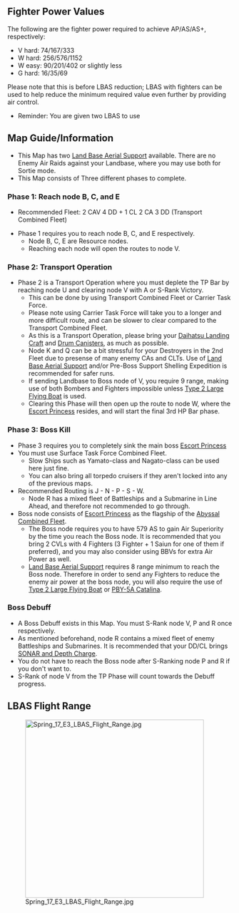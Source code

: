 {{Event/MapPageHeader
|form = 69mbh4yTpbCUTHMk2
|spreadsheet = 1L6BjFRo1cHycVBloiDJQKCd3bYoAGG-7jMc5nmU31y0
|thread = 547887
}}
{{Event/MapInfo
|en = Fleet, Head out! Reinforce the Northern Defense Line!
|jp = 艦隊抜錨! 北方防備を強化せよ!
|romaji = Kantai batsubyō Hoppō bōbi o kyōka seyo!
|tag = E4
|mechanics = Combined Fleet@Combined Fleet, Abyssal Combined Fleet@Abyssal Combined Fleet, Ship Locking@Events/Mechanics#Ship_Locking, Boss Debilitation@Events/Mechanics#Map-specific_Mechanics
|transport = true
|hp_all = 
|hp_easy = 300
|hp_medium = 400
|hp_hard = 500
|show_kills = true
|kills_all = 
|kills_easy = 4
|kills_medium = 4
|kills_hard = 4
|reward_all = {{ShipBattleCardKai|Kasuga Maru}}
|reward_easy_1 = {{EquipmentCardKai|Type 95 Depth Charge|size=50px}}
|reward_easy_1_x = 1
|reward_easy_2 = {{EquipmentCardKai|Type 1 Fighter Hayabusa Model III A|size=50px}}
|reward_easy_2_x = 1
|reward_easy_3 = {{EquipmentCardKai|Daihatsu Landing Craft|size=50px}}
|reward_easy_3_x = 1

|reward_medium_1 = [[File:Screw.png|50px|link=Screw]]
|reward_medium_1_x = 4
|reward_medium_2 = [[File:Medal.png|50px|link=Medal]]
|reward_medium_2_x = 1
|reward_medium_3 = {{EquipmentCardKai|Type 1 Fighter Hayabusa Model III A|size=50px}}
|reward_medium_3_x = 1
|reward_medium_4 = {{EquipmentCardKai|Toku Daihatsu Landing Craft + 11th Tank Regiment|size=50px}}
|reward_medium_4_x = 1

|reward_hard_1 = [[File:Screw.png|50px|link=Screw]]
|reward_hard_1_x = 7
|reward_hard_2 = [[File:Medal.png|50px|link=Medal]]
|reward_hard_2_x = 1
|reward_hard_3 = {{EquipmentCardKai|Type 1 Fighter Hayabusa Model III A (54th Squadron)|size=50px}}
|reward_hard_3_x = 1
|reward_hard_4 = {{EquipmentCardKai|Toku Daihatsu Landing Craft + 11th Tank Regiment|size=50px}}
|reward_hard_4_x = 1
}}
{{MapBranchingTable
|title = E-3 Branching Rules
|order = J,N,S,K,H,D,I,L,U

|J/empty -> K,N/empty =
* Transport Escort always go to K
* Carrier Task Force random between N/K
* Surface Task Force always go to N

|N/empty -> P,R = * Active Branching

|S -> T/empty = * Fail the LoS check
|S -> W = * Pass the LoS check

|K -> H/empty = 
* Fixed route during the Anchor Phase.
* In case you're using a Transport Escort:
** Amount of AV+LHA+AO ≧ 2 (Overrides all other routing)
|K -> I = * Carrier Task Force
|K -> L = * Transport Escort '''and''' Slow Fleet
|K -> M/empty = * Transport Escort '''and''' Fast Fleet

|H/empty -> F, G = * Active Branching

|D/empty -> A, C/resource = * Active Branching

|I -> L = * Does not meet the requirements to go to O.
|I -> O = 
* Meet '''all''' of the following requirements:
** Fast Fleet
** Amount of CV(B) ≦ 2

|L -> O = * Carrier Task Force
|L -> Q = * Transport Escort???

|U/resource -> T/empty = * Fail the LoS check
|U/resource -> V = * Pass the LoS check
}}
==Fighter Power Values==
The following are the fighter power required to achieve AP/AS/AS+, respectively:
*V hard: 74/167/333
*W hard: 256/576/1152
*W easy: 90/201/402 or slightly less
*G hard: 16/35/69
Please note that this is before LBAS reduction; LBAS with fighters can be used to help reduce the minimum required value even further by providing air control. 
*Reminder: You are given two LBAS to use
==Map Guide/Information==
*This Map has two [[Land Base Aerial Support]] available. There are no Enemy Air Raids against your Landbase, where you may use both for Sortie mode. 
*This Map consists of Three different phases to complete.

===Phase 1: Reach node B, C, and E===
*Recommended Fleet: 2 CAV 4 DD + 1 CL 2 CA 3 DD (Transport Combined Fleet)

*Phase 1 requires you to reach node B, C, and E respectively.
**Node B, C, E are Resource nodes. 
**Reaching each node will open the routes to node V.

===Phase 2: Transport Operation===
*Phase 2 is a Transport Operation where you must deplete the TP Bar by reaching node U and clearing node V with A or S-Rank Victory.
**This can be done by using Transport Combined Fleet or Carrier Task Force.
**Please note using Carrier Task Force will take you to a longer and more difficult route, and can be slower to clear compared to the Transport Combined Fleet.
**As this is a Transport Operation, please bring your [[Daihatsu Landing Craft]] and [[Drum Canister (Transport Use)|Drum Canisters]], as much as possible.
**Node K and Q can be a bit stressful for your Destroyers in the 2nd Fleet due to presense of many enemy CAs and CLTs. Use of [[Land Base Aerial Support]] and/or Pre-Boss Support Shelling Expedition is recommended for safer runs.
**If sending Landbase to Boss node of V, you require 9 range, making use of both Bombers and Fighters impossible unless [[Type 2 Large Flying Boat]] is used.
**Clearing this Phase will then open up the route to node W, where the [[Escort Princess]] resides, and will start the final 3rd HP Bar phase.

===Phase 3: Boss Kill===
*Phase 3 requires you to completely sink the main boss [[Escort Princess]]
*You must use Surface Task Force Combined Fleet.
**Slow Ships such as Yamato-class and Nagato-class can be used here just fine.
**You can also bring all torpedo cruisers if they aren't locked into any of the previous maps.
*Recommended Routing is J - N - P - S - W.
**Node R has a mixed fleet of Battleships and a Submarine in Line Ahead, and therefore not recommended to go through.
*Boss node consists of [[Escort Princess]] as the flagship of the [[Combat/Abyssal Combined Fleet|Abyssal Combined Fleet]].
**The Boss node requires you to have 579 AS to gain Air Superiority by the time you reach the Boss node. It is recommended that you bring 2 CVLs with 4 Fighters (3 Fighter + 1 Saiun for one of them if preferred), and you may also consider using BBVs for extra Air Power as well.
**[[Land Base Aerial Support]] requires 8 range minimum to reach the Boss node. Therefore in order to send any Fighters to reduce the enemy air power at the boss node, you will also require the use of [[Type 2 Large Flying Boat]] or [[PBY-5A Catalina]].

===Boss Debuff===
*A Boss Debuff exists in this Map. You must S-Rank node V, P and R once respectively.
*As mentioned beforehand, node R contains a mixed fleet of enemy Battleships and Submarines. It is recommended that your DD/CL brings [[List of Anti-Submarine Equipment by stats|SONAR and Depth Charge]].
*You do not have to reach the Boss node after S-Ranking node P and R if you don't want to.
*S-Rank of node V from the TP Phase will count towards the Debuff progress. 

==LBAS Flight Range==
[[File:Spring_17_E3_LBAS_Flight_Range.jpg|400px|center]]

{{Event/MapPageFooter}}